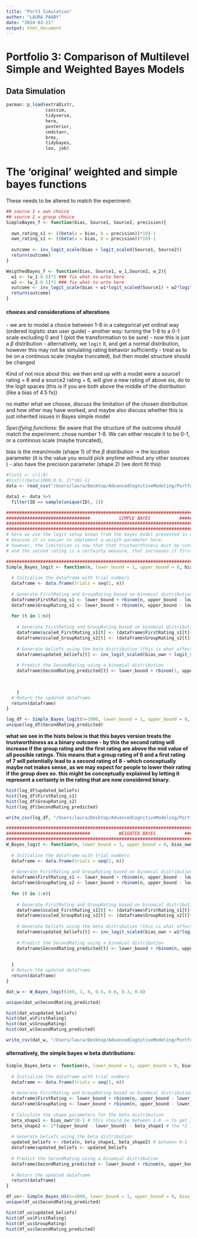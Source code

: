 ```yaml
---
title: "Port3 Simulation"
author: "LAURA PAABY"
date: "2024-03-21"
output: html_document
---
```


# Portfolio 3: Comparison of Multilevel Simple and Weighted Bayes Models 
## Data Simulation 
```r
pacman::p_load(extraDistr,
               cascsim,
               tidyverse,
               here,
               posterior,
               cmdstanr,
               brms, 
               tidybayes, 
               loo, job)
```

# The 'original' weighted and simple bayes functions 
These needs to be altered to match the experiment:
```r
## source 1 = own choice
## source 2 = group choice
SimpleBayes_f <- function(bias, Source1, Source2, precision){
  
  own_rating_s1 <- ((beta(a = bias, b = precision))*10)-1
  own_rating_s1 <- ((beta(a = bias, b = precision))*10)-1
  
  outcome <- inv_logit_scale(bias + logit_scaled(Source1, Source2)) 
  return(outcome)
}

WeigthedBayes_f <- function(bias, Source1, w_1,Source2, w_2){
  w1 <- (w_1-0.5)*2 ### fix what to wrte here
  w2 <- (w_2-0.5)*2 ### fix what to wrte here
  outcome <- inv_logit_scale(bias + w1*logit_scaled(Source1) + w2*logit_scaled(Source2)) 
  return(outcome)
}
```


#### choices and considerations of alterations
-\ we are to model a choice between 1-8 in a categorical yet ordinal way (ordered logistic stan user guide)
-\ another way: turning the 1-8 to a 0-1 scale excluding 0 and 1 (plot the transformation to be sure)
    -\ now this is just a $\beta$ distribution
    -\ alternatively, we `logit` it, and get a normal distribution, however this may not be simulating rating behavior            sufficiently
-\ treat as to be on a continous scale (maybe truncated), but then model structure should be changed  
    
  Kind of not nice about this: we then end up with a model were a source1 rating = 6 and a source2 rating = 6, will give a new rating of above six, do to the logit spaces (this is if you are both above the middle of the distribution (like a bias of 4.5 fx))
  
  no matter what we choose, discuss the limitation of the chosen distribution and how other may have worked, and maybe also discuss whether this is just inherited issues in Bayes simple model 

*Specifying functions:*
Be aware that the structure of the outcome should match the experiment: chose number 1-8. 
We can either rescale it to be 0-1, or a continous scale (maybe truncated), 

bias is the mean/mode (shape 1) of the $\beta$ distribution -> the location parameter (it is the value you would pick anytime without any other sources ) - also have the precision parameter (shape 2) (we dont fit this)


```r
#list1 <- c(1:8)
#hist((rbeta(1000,0.9, 2)*10)-1)
data <- read_csv("/Users/laura/Desktop/AdvancedCognitiveModeling/Portfolio3/Simonsen_clean.csv")

data1 <- data %>% 
  filter(ID == sample(unique(ID), 1))
```



```r
#############################################################################################
################################           SIMPLE BAYES           #########################
#############################################################################################
################################################################################################
# here we use the logit setup known from the bayes model presented in class, we do so
# beacuse it is easier to implement a weigth parameter here. 
# however, the limitation is now that that trustworthiness must be considered as binary (either or)
# and the second rating is a certainty measure, that increases if first rating = group rating 

#############################################################################################
Simple_Bayes_logit <- function(n, lower_bound = 1, upper_bound = 8, bias_own, bias_group) {
  
  # Initialize the dataframe with trial numbers
  dataframe <- data.frame(trials = seq(1, n))
  
  # Generate FirstRating and GroupRating based on binomial distribution
  dataframe$FirstRating_s1 <- lower_bound + rbinom(n, upper_bound - lower_bound, bias_own)
  dataframe$GroupRating_s2 <- lower_bound + rbinom(n, upper_bound - lower_bound, bias_group)
  
  for (t in 1:n){
  
    # Generate FirstRating and GroupRating based on binomial distribution
    dataframe$scaled_FirstRating_s1[t] <- (dataframe$FirstRating_s1[t]+1)/10
    dataframe$scaled_GroupRating_s2[t] <- (dataframe$GroupRating_s2[t]+1)/10
    
    # Generate beliefs using the beta distribution (this is what affected by weigths)
    dataframe$updated_beliefs[t] <- inv_logit_scaled(bias_own + logit_scaled(dataframe$scaled_FirstRating_s1[t])+logit_scaled(dataframe$scaled_GroupRating_s2[t])) 
    
    # Predict the SecondRating using a binomial distribution
    dataframe$SecondRating_predicted[t] <- lower_bound + rbinom(1, upper_bound - lower_bound, dataframe$updated_beliefs[t])
    
    

    }
  # Return the updated dataframe
  return(dataframe)
}
```

```r
log_df <- Simple_Bayes_logit(n=1000, lower_bound = 1, upper_bound = 8, bias_own=0.5,bias_group=0.5)
unique(log_df$SecondRating_predicted)

```

**what we see in the hists below is that this bayes version treats the trustworthiness as a binary outcome - by this the second rating will increase if the group rating and the first rating are above the mid value of all possible ratings. This means that a group rating of 6 and a first rating of 7 will potentially lead to a second rating of 8 - which conceptually maybe not makes sense, as we may expect for people to lower their rating if the group does so. this might be conceptually explained by letting it represent a certainty in the rating that are now considered binary.**
```r
hist(log_df$updated_beliefs)
hist(log_df$FirstRating_s1)
hist(log_df$GroupRating_s2)
hist(log_df$SecondRating_predicted)
```
```r
write_csv(log_df, "/Users/laura/Desktop/AdvancedCognitiveModeling/Portfolio3/data/simple_sim_data.csv")
```



```r
#############################################################################################
################################           WEIGHTED BAYES           #########################
#############################################################################################
W_Bayes_logit <- function(n, lower_bound = 1, upper_bound = 8, bias_own, bias_group, w1, w2) {
  
  # Initialize the dataframe with trial numbers
  dataframe <- data.frame(trials = seq(1, n))
  
  # Generate FirstRating and GroupRating based on binomial distribution
  dataframe$FirstRating_s1 <- lower_bound + rbinom(n, upper_bound - lower_bound, bias_own)
  dataframe$GroupRating_s2 <- lower_bound + rbinom(n, upper_bound - lower_bound, bias_group)
  
  for (t in 1:n){
  
    # Generate FirstRating and GroupRating based on binomial distribution
    dataframe$scaled_FirstRating_s1[t] <- (dataframe$FirstRating_s1[t]+1)/10
    dataframe$scaled_GroupRating_s2[t] <- (dataframe$GroupRating_s2[t]+1)/10
    
    # Generate beliefs using the beta distribution (this is what affected by weigths)
    dataframe$updated_beliefs[t] <- inv_logit_scaled(bias_own + w1*logit_scaled(dataframe$scaled_FirstRating_s1[t])+w2*logit_scaled(dataframe$scaled_GroupRating_s2[t])) 
    
    # Predict the SecondRating using a binomial distribution
    dataframe$SecondRating_predicted[t] <- lower_bound + rbinom(n, upper_bound - lower_bound, dataframe$updated_beliefs[t])
    
  
  }
  # Return the updated dataframe
  return(dataframe)
}
```



```r
dat_w <- W_Bayes_logit(100, 1, 8, 0.5, 0.6, 0.3, 0.8)

unique(dat_w$SecondRating_predicted)

hist(dat_w$updated_beliefs)
hist(dat_w$FirstRating)
hist(dat_w$GroupRating)
hist(dat_w$SecondRating_predicted)
```
```r
write_csv(dat_w, "/Users/laura/Desktop/AdvancedCognitiveModeling/Portfolio3/data/weighted_sim_data.csv")
```






#### alternatively, the simple bayes w beta distributions: 

```r
Simple_Bayes_beta <- function(n, lower_bound = 1, upper_bound = 8, bias_own, bias_group) {
  
  # Initialize the dataframe with trial numbers
  dataframe <- data.frame(trials = seq(1, n))
  
  # Generate FirstRating and GroupRating based on binomial distribution
  dataframe$FirstRating <- lower_bound + rbinom(n, upper_bound - lower_bound, bias_own)
  dataframe$GroupRating <- lower_bound + rbinom(n, upper_bound - lower_bound, bias_group)
  
  # Calculate the shape parameters for the beta distribution
  beta_shape1 <- bias_own*10-1 # this should be between 1-8 -> to get it back, +1/10
  beta_shape2 <- 2*(upper_bound - lower_bound) - beta_shape1 # the *2 is to avoid a shape2 that is negative (when shape1=8), cause this cannot be in a beta dist
  
  # Generate beliefs using the beta distribution
  updated_beliefs <- rbeta(n, beta_shape1, beta_shape2) # between 0-1
  dataframe$updated_beliefs <- updated_beliefs
  
  # Predict the SecondRating using a binomial distribution
  dataframe$SecondRating_predicted <- lower_bound + rbinom(n, upper_bound - lower_bound, updated_beliefs)
  
  # Return the updated dataframe
  return(dataframe)
}
```

```r
df_us<- Simple_Bayes_US(n=1000, lower_bound = 1, upper_bound = 8, bias_own=0.5,bias_group=0.5)
unique(df_us$SecondRating_predicted)

hist(df_us$updated_beliefs)
hist(df_us$FirstRating)
hist(df_us$GroupRating)
hist(df_us$SecondRating_predicted)
```

